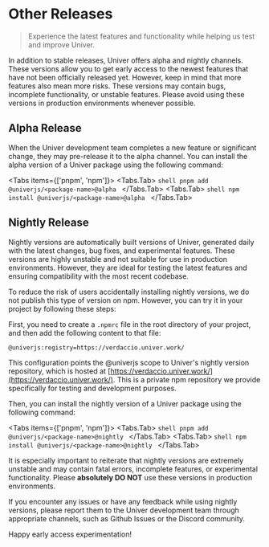 
# Other Releases

> Experience the latest features and functionality while helping us test and improve Univer.

In addition to stable releases, Univer offers alpha and nightly channels. These versions allow you to get early access to the newest features that have not been officially released yet. However, keep in mind that more features also mean more risks. These versions may contain bugs, incomplete functionality, or unstable features. Please avoid using these versions in production environments whenever possible.

## Alpha Release

When the Univer development team completes a new feature or significant change, they may pre-release it to the alpha channel. You can install the alpha version of a Univer package using the following command:

<Tabs items={['pnpm', 'npm']}>
  <Tabs.Tab>
    ```shell
    pnpm add @univerjs/<package-name>@alpha
    ```
  </Tabs.Tab>
  <Tabs.Tab>
    ```shell
    npm install @univerjs/<package-name>@alpha
    ```
  </Tabs.Tab>
</Tabs>

## Nightly Release

Nightly versions are automatically built versions of Univer, generated daily with the latest changes, bug fixes, and experimental features. These versions are highly unstable and not suitable for use in production environments. However, they are ideal for testing the latest features and ensuring compatibility with the most recent codebase.

To reduce the risk of users accidentally installing nightly versions, we do not publish this type of version on npm. However, you can try it in your project by following these steps:

First, you need to create a `.npmrc` file in the root directory of your project, and then add the following content to that file:

```Properties
@univerjs:registry=https://verdaccio.univer.work/
```

This configuration points the @univerjs scope to Univer's nightly version repository, which is hosted at  [https://verdaccio.univer.work/](https://verdaccio.univer.work/). This is a private npm repository we provide specifically for testing and development purposes.

Then, you can install the nightly version of a Univer package using the following command:

<Tabs items={['pnpm', 'npm']}>
  <Tabs.Tab>
    ```shell
    pnpm add @univerjs/<package-name>@nightly
    ```
  </Tabs.Tab>
  <Tabs.Tab>
    ```shell
    npm install @univerjs/<package-name>@nightly
    ```
  </Tabs.Tab>
</Tabs>

It is especially important to reiterate that nightly versions are extremely unstable and may contain fatal errors, incomplete features, or experimental functionality. Please **absolutely DO NOT** use these versions in production environments.

If you encounter any issues or have any feedback while using nightly versions, please report them to the Univer development team through appropriate channels, such as Github Issues or the Discord community.

Happy early access experimentation!
